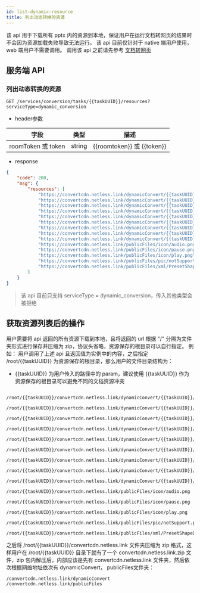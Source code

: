 ```yaml
---
id: list-dynamic-resource
title: 列出动态转换的资源
---
```


该 api 用于下载所有 pptx 内的资源到本地，保证用户在运行文档转网页的结果时不会因为资源加载失败导致无法运行。
该 api 目前仅针对于 native 端用户使用，web 端用户不需要调用。
调用该 api 之前请先参考 [文档转网页](/docs/server/api/server-dynamic-conversion)

## 服务端 API

### 列出动态转换的资源

`GET /services/conversion/tasks/{{taskUUID}}/resources?serviceType=dynamic_conversion`

* header参数

字段 | 类型 | 描述 |
--  | -- | -- |
roomToken 或 token | string | {{roomtoken}} 或 {{token}}|

* response

```JSON
{
    "code": 200,
    "msg": {
        "resources": [
            "https://convertcdn.netless.link/dynamicConvert/{{taskUUID}}/info.json",
            "https://convertcdn.netless.link/dynamicConvert/{{taskUUID}}/layout/layout1.xml",
            "https://convertcdn.netless.link/dynamicConvert/{{taskUUID}}/master/master1.xml",
            "https://convertcdn.netless.link/dynamicConvert/{{taskUUID}}/pptxml/ppt.xml",
            "https://convertcdn.netless.link/dynamicConvert/{{taskUUID}}/resources/resource1.json",
            "https://convertcdn.netless.link/dynamicConvert/{{taskUUID}}/resources/ppt/media/audio1.mp4",
            "https://convertcdn.netless.link/dynamicConvert/{{taskUUID}}/slide/slide1.xml",
            "https://convertcdn.netless.link/dynamicConvert/{{taskUUID}}/slideRef/slideRef1.xml",
            "https://convertcdn.netless.link/dynamicConvert/{{taskUUID}}/theme/theme1.xml",
            "https://convertcdn.netless.link/publicFiles/icon/audio.png",
            "https://convertcdn.netless.link/publicFiles/icon/pause.png",
            "https://convertcdn.netless.link/publicFiles/icon/play.png",
            "https://convertcdn.netless.link/publicFiles/pic/notSupport.png",
            "https://convertcdn.netless.link/publicFiles/xml/PresetShapeDefinitions.xml"
        ]
    }
}
```

> 该 api 目前只支持 serviceType = dynamic_conversion，传入其他类型会被拒绝

## 获取资源列表后的操作

用户需要将 api 返回的所有资源下载到本地，且将返回的 url 根据 "/" 分隔为文件夹形式进行保存并压缩为 zip，协议头省略，资源保存的根目录可以自行指定。
例如：
用户调用了上述 api 且返回值为实例中的内容，之后指定 /root/{{taskUUID}} 为资源保存的根目录，那么用户的文件目录结构为：

* {{taskUUID}} 为用户传入的路径中的 param，建议使用 {{taskUUID}} 作为资源保存的根目录可以避免不同的文档资源冲突

```shell
    /root/{{taskUUID}}/convertcdn.netless.link/dynamicConvert/{{taskUUID}}/info.json
    /root/{{taskUUID}}/convertcdn.netless.link/dynamicConvert/{{taskUUID}}/layout/layout1.xml
    /root/{{taskUUID}}/convertcdn.netless.link/dynamicConvert/{{taskUUID}}/master/master1.xml
    /root/{{taskUUID}}/convertcdn.netless.link/dynamicConvert/{{taskUUID}}/pptxml/ppt.xml
    /root/{{taskUUID}}/convertcdn.netless.link/dynamicConvert/{{taskUUID}}/resources/resource1.json
    /root/{{taskUUID}}/convertcdn.netless.link/dynamicConvert/{{taskUUID}}/resources/ppt/media/audio1.mp4
    /root/{{taskUUID}}/convertcdn.netless.link/dynamicConvert/{{taskUUID}}/slide/slide1.xml
    /root/{{taskUUID}}/convertcdn.netless.link/dynamicConvert/{{taskUUID}}/slideRef/slideRef1.xml
    /root/{{taskUUID}}/convertcdn.netless.link/dynamicConvert/{{taskUUID}}/theme/theme1.xml
    /root/{{taskUUID}}/convertcdn.netless.link/publicFiles/icon/audio.png
    /root/{{taskUUID}}/convertcdn.netless.link/publicFiles/icon/pause.png
    /root/{{taskUUID}}/convertcdn.netless.link/publicFiles/icon/play.png
    /root/{{taskUUID}}/convertcdn.netless.link/publicFiles/pic/notSupport.png
    /root/{{taskUUID}}/convertcdn.netless.link/publicFiles/xml/PresetShapeDefinitions.xml
```

之后将 /root/{{taskUUID}}/convertcdn.netless.link 文件夹压缩为 zip 格式，这样用户在 /root/{{taskUUID}} 目录下就有了一个 convertcdn.netless.link.zip 文件，zip 包内解压后，内部应该是先有 convertcdn.netless.link 文件夹，然后依次根据网络地址依次有 dynamicConvert， publicFiles文件夹：

```shell
/convertcdn.netless.link/dynamicConvert
/convertcdn.netless.link/publicFiles
```
